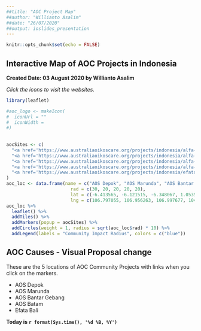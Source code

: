 ```yaml
---
##title: "AOC Project Map"
##author: "Willianto Asalim"
##date: "26/07/2020"
##output: ioslides_presentation
---
```


```r
knitr::opts_chunk$set(echo = FALSE)
```

## Interactive Map of AOC Projects in Indonesia

**Created Date: 03 August 2020 by Willianto Asalim**

*Click the icons to visit the websites.*

```r
library(leaflet)

#aoc_logo <- makeIcon(
#  iconUrl = ""
#  iconWidth = 
#)
  
  
aocSites <- c(
  "<a href='https://www.australiaoikoscare.org/projects/indonesia/alfa-omega-school-depok/'>Alfa Omega School Depok</a>",
  "<a href='https://www.australiaoikoscare.org/projects/indonesia/alfa-omega-school-marunda/'>Alfa Omega School Marunda</a>",
  "<a href='https://www.australiaoikoscare.org/projects/indonesia/alfa-omega-school-bantargebang/'>Alfa Omega School Bantar Gebang</a>",
  "<a href='https://www.australiaoikoscare.org/projects/indonesia/alfa-omega-school-batam/'>Alfa Omega School Batam</a>",
  "<a href='https://www.australiaoikoscare.org/projects/indonesia/efata-bali-school/'>Efata Bali</a>"
)
aoc_loc <- data.frame(name = c("AOS Depok", "AOS Marunda", "AOS Bantar Gebang", "AOS Batam", "Efata Bali"),
                        rad = c(30, 20, 20, 20, 20),
                        lat = c(-6.413565, -6.121515, -6.348067, 1.053502, -8.632195),
                        lng = c(106.797055, 106.956263, 106.997677, 104.125114, 115.190552))
aoc_loc %>%
  leaflet() %>%
  addTiles() %>%
  addMarkers(popup = aocSites) %>%
  addCircles(weight = 1, radius = sqrt(aoc_loc$rad) * 10) %>%
  addLegend(labels = "Community Impact Radius", colors = c("blue"))
```


## AOC Causes - Visual Proposal change

These are the 5 locations of AOC Community Projects with links when you click on the markers.

- AOS Depok 
- AOS Marunda
- AOS Bantar Gebang
- AOS Batam
- Efata Bali


**Today is `r format(Sys.time(), '%d %B, %Y')`**